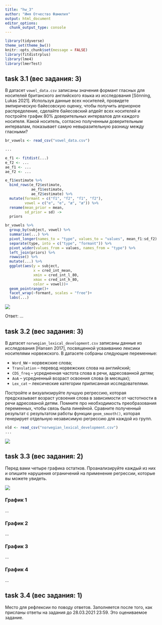 ```yaml
---
title: "hw_3"
author: "Имя Отчество Фамилия"
output: html_document
editor_options: 
  chunk_output_type: console
---
```


```r
library(tidyverse)
theme_set(theme_bw())
knitr::opts_chunk$set(message = FALSE)
library(fitdistrplus)
library(lme4)
library(lmerTest)
```

## task 3.1 (вес задания: 3)

В датасет `vowel_data.csv` записаны значения формант гласных для носителей британского английского языка из исследования [Sönning, Lukas 2021]. Используя данные всех носителей, провидете эмпирическую байесовскую оценку, чтобы получить априорное распределение, сделайте байесовский апдейт всех носителей и постройте график 80% доверительных интервалов для каждого носителя. Какой носитель, согласно полученным доверительным интервалам, показывает самую невыразительную разницу между гласными?

```r
br_vowels <- read_csv("vowel_data.csv")

...

e_f1 <- fitdist(...)
e_f2 <- ...
ae_f1 <- ...
ae_f2 <- ...

e_f1$estimate %>% 
  bind_rows(e_f2$estimate,
            ae_f1$estimate,
            ae_f2$estimate) %>% 
  mutate(formant = c("f1", "f2", "f1", "f2"),
         vowel = c("e", "e", "æ", "æ")) %>% 
  rename(mean_prior = mean,
         sd_prior = sd) ->
  priors

br_vowels %>% 
  group_by(subject, vowel) %>% 
  summarise(...) %>% 
  pivot_longer(names_to = "type", values_to = "values", mean_f1:sd_f2) %>% 
  separate(type, into = c("type", "formant")) %>% 
  pivot_wider(values_from = values, names_from = "type") %>% 
  left_join(priors) %>% 
  rowwise() %>% 
  mutate(...) %>% 
  ggplot(aes(y = subject, 
             x = cred_int_mean, 
             xmin = cred_int_l_80, 
             xmax = cred_int_h_80, 
             color = vowel))+
  geom_pointrange()+
  facet_wrap(~formant, scales = "free")+
  labs(...)
```

![](english_vowels.png)

Ответ: ...

## task 3.2 (вес задания: 3)

В датасет `norwegian_lexical_development.csv` записаны данные из исследования [Hansen 2017], посвященной усваиванию лексики носителями норвежского. В датасете собраны следующие переменные:

* `Word_NW` -- норвежские слова;
* `Translation` -- перевод норвежских слова на английский;
* `CDS_freq` -- усредненная частота слова в речи, адресованной детям;
* `AoA` -- усредненный возраст освоения слова (в месяцах);
* `Lex_cat` -- лексические категории приписанная исследователями.

Постройте и визуализируйте лучшую регрессию, которая предсказывает возраст усвоения слова в зависимости от частотности в речи адресованой детям. Помните про необходимость преобразования переменных, чтобы связь была линейной. Сравните полученный результат с результатом работы функции `geom_smooth()`, которая генерирует отдельную независимую регрессию для каждой из групп.

```r
nld <- read_csv("norwegian_lexical_development.csv")
...
```

![](norwegian_lexical_development.png)

## task 3.3 (вес задания: 2)

Перед вами четыре графика остатков. Проанализируйте каждый из них и опишите нарушения ограничений на применение регрессии, которые вы можете увидеть.

![](residuals.png)

### График 1
...

### График 2
...

### График 3
...

### График 4
...

## task 3.4 (вес задания: 1)

Место для рефлексии по поводу ответов. Заполняется после того, как присланы ответы на задания до 28.03.2021 23:59. Это оцениваемое задание.
